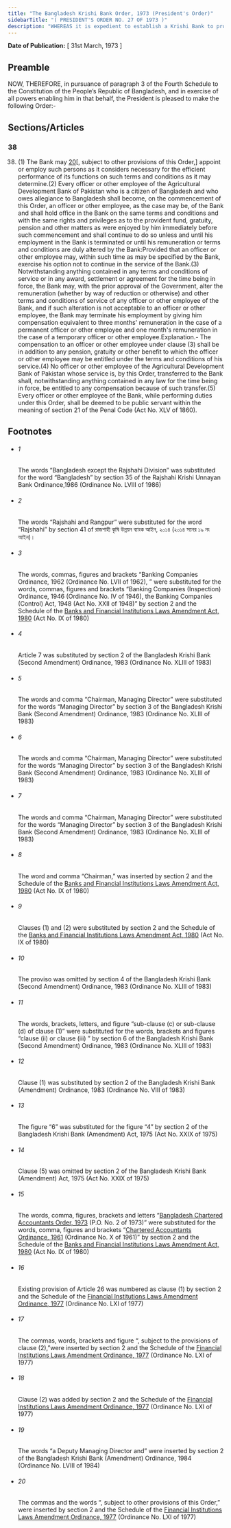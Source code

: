 ```yaml
---
title: "The Bangladesh Krishi Bank Order, 1973 (President's Order)"
sidebarTitle: "( PRESIDENT'S ORDER NO. 27 OF 1973 )"
description: "WHEREAS it is expedient to establish a Krishi Bank to provide credit facilities to agriculturists and persons engaged in cottage industries and to provide for the vesting in that bank of the undertakings of the Agricultural Development Bank of Bangladesh and for matters connected therewith or incidental thereto;"
---
```


**Date of Publication:** [ 31st March, 1973 ]

## Preamble

NOW, THEREFORE, in pursuance of paragraph 3 of the Fourth Schedule to the Constitution of the People’s Republic of Bangladesh, and in exercise of all powers enabling him in that behalf, the President is pleased to make the following Order:-

## Sections/Articles

### 38

38. (1) The Bank may [20](1)[, subject to other provisions of this Order,] appoint or employ such persons as it considers necessary for the efficient performance of its functions on such terms and conditions as it may determine.(2) Every officer or other employee of the Agricultural Development Bank of Pakistan who is a citizen of Bangladesh and who owes allegiance to Bangladesh shall become, on the commencement of this Order, an officer or other employee, as the case may be, of the Bank and shall hold office in the Bank on the same terms and conditions and with the same rights and privileges as to the provident fund, gratuity, pension and other matters as were enjoyed by him immediately before such commencement and shall continue to do so unless and until his employment in the Bank is terminated or until his remuneration or terms and conditions are duly altered by the Bank:Provided that an officer or other employee may, within such time as may be specified by the Bank, exercise his option not to continue in the service of the Bank.(3) Notwithstanding anything contained in any terms and conditions of service or in any award, settlement or agreement for the time being in force, the Bank may, with the prior approval of the Government, alter the remuneration (whether by way of reduction or otherwise) and other terms and conditions of service of any officer or other employee of the Bank, and if such alteration is not acceptable to an officer or other employee, the Bank may terminate his employment by giving him compensation equivalent to three months' remuneration in the case of a permanent officer or other employee and one month's remuneration in the case of a temporary officer or other employee.Explanation.- The compensation to an officer or other employee under clause (3) shall be in addition to any pension, gratuity or other benefit to which the officer or other employee may be entitled under the terms and conditions of his service.(4) No officer or other employee of the Agricultural Development Bank of Pakistan whose service is, by this Order, transferred to the Bank shall, notwithstanding anything contained in any law for the time being in force, be entitled to any compensation because of such transfer.(5) Every officer or other employee of the Bank, while performing duties under this Order, shall be deemed to be public servant within the meaning of section 21 of the Penal Code (Act No. XLV of 1860).

## Footnotes

- ###### 1

  The words “Bangladesh except the Rajshahi Division” was substituted for the word “Bangladesh” by section 35 of the Rajshahi Krishi Unnayan Bank Ordinance,1986 (Ordinance No. LVIII of 1986)

- ###### 2

  The words “Rajshahi and Rangpur” were substituted for the word “Rajshahi” by section 41 of রাজশাহী কৃষি উন্নয়ন ব্যাংক আইন, ২০১৪ (২০১৪ সনের ১৯ নং আইন)।

- ###### 3

  The words, commas, figures and brackets “Banking Companies Ordinance, 1962 (Ordinance No. LVII of 1962), ” were substituted for the words, commas, figures and brackets “Banking Companies (Inspection) Ordinance, 1946 (Ordinance No. IV of 1946), the Banking Companies (Control) Act, 1948 (Act No. XXII of 1948)” by section 2 and the Schedule of the [Banks and Financial Institutions Laws Amendment Act, 1980](/act-596.html "Banks and Financial Institutions Laws Amendment Act, 1980") (Act No. IX of 1980)

- ###### 4

  Article 7 was substituted by section 2 of the Bangladesh Krishi Bank (Second Amendment) Ordinance, 1983 (Ordinance No. XLIII of 1983)

- ###### 5

  The words and comma “Chairman, Managing Director” were substituted for the words “Managing Director” by section 3 of the Bangladesh Krishi Bank (Second Amendment) Ordinance, 1983 (Ordinance No. XLIII of 1983)

- ###### 6

  The words and comma “Chairman, Managing Director” were substituted for the words “Managing Director” by section 3 of the Bangladesh Krishi Bank (Second Amendment) Ordinance, 1983 (Ordinance No. XLIII of 1983)

- ###### 7

  The words and comma “Chairman, Managing Director” were substituted for the words “Managing Director” by section 3 of the Bangladesh Krishi Bank (Second Amendment) Ordinance, 1983 (Ordinance No. XLIII of 1983)

- ###### 8

  The word and comma “Chairman,” was inserted by section 2 and the Schedule of the [Banks and Financial Institutions Laws Amendment Act, 1980](/act-596.html "Banks and Financial Institutions Laws Amendment Act, 1980") (Act No. IX of 1980)

- ###### 9

  Clauses (1) and (2) were substituted by section 2 and the Schedule of the [Banks and Financial Institutions Laws Amendment Act, 1980](/act-596.html "Banks and Financial Institutions Laws Amendment Act, 1980") (Act No. IX of 1980)

- ###### 10

  The proviso was omitted by section 4 of the Bangladesh Krishi Bank (Second Amendment) Ordinance, 1983 (Ordinance No. XLIII of 1983)

- ###### 11

  The words, brackets, letters, and figure “sub-clause (c) or sub-clause (d) of clause (1)” were substituted for the words, brackets and figures “clause (ii) or clause (iii) ” by section 6 of the Bangladesh Krishi Bank (Second Amendment) Ordinance, 1983 (Ordinance No. XLIII of 1983)

- ###### 12

  Clause (1) was substituted by section 2 of the Bangladesh Krishi Bank (Amendment) Ordinance, 1983 (Ordinance No. VIII of 1983)

- ###### 13

  The figure “6” was substituted for the figure “4” by section 2 of the Bangladesh Krishi Bank (Amendment) Act, 1975 (Act No. XXIX of 1975)

- ###### 14

  Clause (5) was omitted by section 2 of the Bangladesh Krishi Bank (Amendment) Act, 1975 (Act No. XXIX of 1975)

- ###### 15

  The words, comma, figures, brackets and letters “[Bangladesh Chartered Accountants Order, 1973](/act-442.html "Bangladesh Chartered Accountants Order, 1973 ") (P.O. No. 2 of 1973)” were substituted for the words, comma, figures and brackets “[Chartered Accountants Ordinance, 1961](/act-306.html "Chartered Accountants Ordinance, 1961") (Ordinance No. X of 1961)” by section 2 and the Schedule of the [Banks and Financial Institutions Laws Amendment Act, 1980](/act-596.html "Banks and Financial Institutions Laws Amendment Act, 1980") (Act No. IX of 1980)

- ###### 16

  Existing provision of Article 26 was numbered as clause (1) by section 2 and the Schedule of the [Financial Institutions Laws Amendment Ordinance, 1977](/act-560.html "Financial Institutions Laws Amendment Ordinance, 1977") (Ordinance No. LXI of 1977)

- ###### 17

  The commas, words, brackets and figure “, subject to the provisions of clause (2),”were inserted by section 2 and the Schedule of the [Financial Institutions Laws Amendment Ordinance, 1977](/act-560.html "Financial Institutions Laws Amendment Ordinance, 1977") (Ordinance No. LXI of 1977)

- ###### 18

  Clause (2) was added by section 2 and the Schedule of the [Financial Institutions Laws Amendment Ordinance, 1977](/act-560.html "Financial Institutions Laws Amendment Ordinance, 1977") (Ordinance No. LXI of 1977)

- ###### 19

  The words “a Deputy Managing Director and” were inserted by section 2 of the Bangladesh Krishi Bank (Amendment) Ordinance, 1984 (Ordinance No. LVIII of 1984)

- ###### 20

  The commas and the words “, subject to other provisions of this Order,” were inserted by section 2 and the Schedule of the [Financial Institutions Laws Amendment Ordinance, 1977](/act-560.html "Financial Institutions Laws Amendment Ordinance, 1977") (Ordinance No. LXI of 1977)
